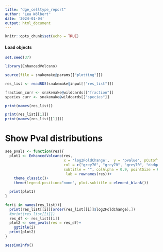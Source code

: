 ```yaml
---
title: "dge_celltype_report"
author: "Lea Wölbert"
date: '2024-01-04'
output: html_document
---
```


```r
knitr::opts_chunk$set(echo = TRUE)
```

#### Load objects

```r
set.seed(37)
```

```r
library(EnhancedVolcano)
```

```r
source(file = snakemake@params[["plotting"]])
```

```r

res_list <- readRDS(snakemake@input[["res_list"]])

fraction_curr <- snakemake@wildcards[["fraction"]]
species_curr <- snakemake@wildcards[["species"]]

print(names(res_list))

print(res_list[[1]])
print(names(res_list[[1]]))
```

# Show Pval distributions

```r
see_pvals <- function(res){
  plot1 <- EnhancedVolcano(res, 
                           x = 'log2FoldChange',  y = 'pvalue', pCutoff = 0.01,
                           col = c("grey70", "grey70", "grey70", "dodgerblue3"),
                           subtitle = "", colAlpha = 0.9, pointSize = 0.5,
                            lab = rownames(res))+
    theme_classic()+
    theme(legend.position="none", plot.subtitle = element_blank())

  print(plot1)
}
```

```r
for(i in names(res_list)){
  print(res_list[[i]][order(res_list[[i]]$log2FoldChange),])
  #print(res_list[[i]])
  res_df <- res_list[[i]]
  plot2 <- see_pvals(res = res_df)+
    ggtitle(i)
  print(plot2)
}
```

```r
sessionInfo()
```